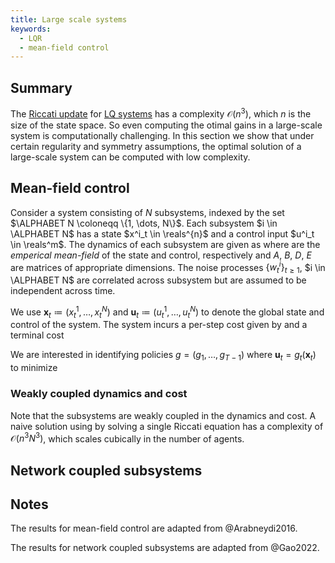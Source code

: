 ```yaml
---
title: Large scale systems
keywords:
  - LQR
  - mean-field control
---
```


:::{.callout-note icon=false appearance="simple"}
# <i class="bi bi-journal-text text-primary"></i> Summary
The [Riccati update] for [LQ systems] has a complexity $\mathcal O(n^3)$, which $n$ is the size of the state space. So even computing the otimal gains in a large-scale system is computationally challenging. In this section we show that under certain regularity and symmetry assumptions, the optimal solution of a large-scale system can be computed with low complexity. 
:::

[Riccati update]: lqr.qmd#def-Riccati-operator
[LQ systems]: lqr.qmd

## Mean-field control

Consider a system consisting of $N$ subsystems, indexed by the set $\ALPHABET N \coloneqq \{1, \dots, N\}$. Each subsystem $i \in \ALPHABET N$ has a state $x^i_t \in \reals^{n}$ and a control input $u^i_t \in \reals^m$. The dynamics of each subsystem are given as
\begin{equation}\label{eq:mf-dynamics}
  x^i_{t+1} = A x^i_t + B u^i_t + D \bar x_t + E \bar u_t + w^i_t
\end{equation}
where 
\begin{equation}
  \bar x_t \coloneqq \frac 1N \sum_{i \in \ALPHABET N} x^i_t
  \quad\text{and}\quad
  \bar u_t \coloneqq \frac 1N \sum_{i \in \ALPHABET N} u^i_t
\end{equation}
are the _emperical mean-field_ of the state and control, respectively and $A$, $B$, $D$, $E$ are matrices of appropriate dimensions. The noise processes $\{w^i_t\}_{t \ge 1}$, $i \in \ALPHABET N$ are correlated across subsystem but are assumed to be independent across time. 

We use $\pmb x_t \coloneqq (x^1_t, \dots, x^N_t)$ and $\pmb u_t \coloneqq(u^1_t, \dots, u^N_t)$ to denote the global state and control of the system. The system incurs a per-step cost given by
\begin{equation}\label{eq:mf-cost}
  c(\pmb x_t, \pmb u_t) = 
  \bar x_t^\TRANS \bar Q \bar x_t + \bar u_t^\TRANS \bar R \bar u_t
  +
  \frac 1N \sum_{i \in \ALPHABET N}
  \bigl[
  (x^i_t)^\TRANS Q x^i_t + (u^i_t)^\TRANS R u^i_t
  \bigr]
\end{equation}
and a terminal cost
\begin{equation}\label{eq:mf-cost-T}
  c_T(\pmb x_T) = 
  \bar x_T^\TRANS \bar Q_T \bar x_T 
  +
  \frac 1N \sum_{i \in \ALPHABET N}
  (x^i_T)^\TRANS Q_T x^i_T 
\end{equation}

We are interested in identifying policies $g = (g_1, \dots, g_{T-1})$ where $\pmb u_t = g_t(\pmb x_t)$ to minimize
\begin{equation}\label{eq:performance}
  J(g) = \EXP^g\biggl[\sum_{t=1}^{T-1} c(\pmb x_t, \pmb u_t) + c_T(\pmb x_T)
  \biggr]
\end{equation}

:::{.callout-warning}
### Weakly coupled dynamics and cost

Note that the subsystems are weakly coupled in the dynamics and cost. A naive solution using by solving a single Riccati equation has a complexity of $\mathcal O(n^3 N^3)$, which scales cubically in the number of agents.
:::

## Network coupled subsystems

## Notes {-}

The results for mean-field control are adapted from @Arabneydi2016.

The results for network coupled subsystems are adapted from @Gao2022.


